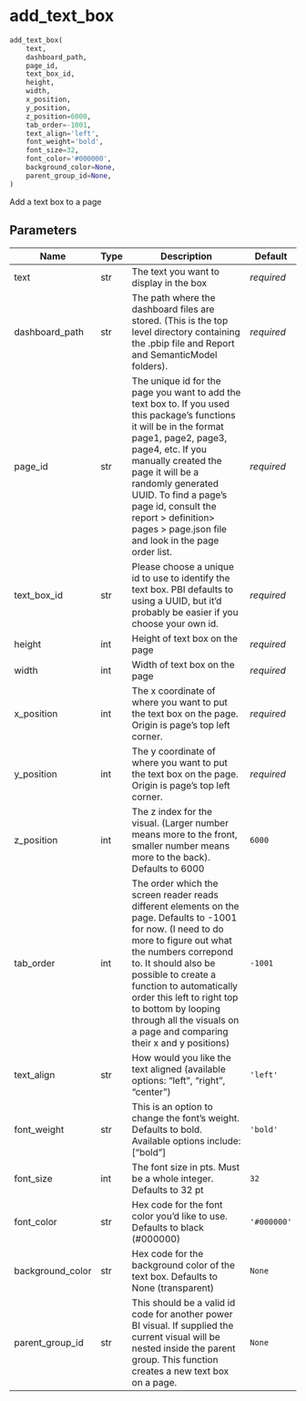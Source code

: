 # add_text_box { #powerbpy.add_text_box }

```python
add_text_box(
    text,
    dashboard_path,
    page_id,
    text_box_id,
    height,
    width,
    x_position,
    y_position,
    z_position=6000,
    tab_order=-1001,
    text_align='left',
    font_weight='bold',
    font_size=32,
    font_color='#000000',
    background_color=None,
    parent_group_id=None,
)
```

Add a text box to a page

## Parameters {.doc-section .doc-section-parameters}

| Name             | Type   | Description                                                                                                                                                                                                                                                                                                                                                    | Default     |
|------------------|--------|----------------------------------------------------------------------------------------------------------------------------------------------------------------------------------------------------------------------------------------------------------------------------------------------------------------------------------------------------------------|-------------|
| text             | str    | The text you want to display in the box                                                                                                                                                                                                                                                                                                                        | _required_  |
| dashboard_path   | str    | The path where the dashboard files are stored. (This is the top level directory containing the .pbip file and Report and SemanticModel folders).                                                                                                                                                                                                               | _required_  |
| page_id          | str    | The unique id for the page you want to add the text box to. If you used this package's functions it will be in the format page1, page2, page3, page4, etc. If you manually created the page it will be a randomly generated UUID. To find a page's page id, consult the report > definition> pages > page.json file and look in the page order list.           | _required_  |
| text_box_id      | str    | Please choose a unique id to use to identify the text box. PBI defaults to using a UUID, but it'd probably be easier if you choose your own id.                                                                                                                                                                                                                | _required_  |
| height           | int    | Height of text box on the page                                                                                                                                                                                                                                                                                                                                 | _required_  |
| width            | int    | Width of text box on the page                                                                                                                                                                                                                                                                                                                                  | _required_  |
| x_position       | int    | The x coordinate of where you want to put the text box on the page. Origin is page's top left corner.                                                                                                                                                                                                                                                          | _required_  |
| y_position       | int    | The y coordinate of where you want to put the text box on the page. Origin is page's top left corner.                                                                                                                                                                                                                                                          | _required_  |
| z_position       | int    | The z index for the visual. (Larger number means more to the front, smaller number means more to the back). Defaults to 6000                                                                                                                                                                                                                                   | `6000`      |
| tab_order        | int    | The order which the screen reader reads different elements on the page. Defaults to -1001 for now. (I need to do more to figure out what the numbers correpond to. It should also be possible to create a function to automatically order this left to right top to bottom by looping through all the visuals on a page and comparing their x and y positions) | `-1001`     |
| text_align       | str    | How would you like the text aligned (available options: "left", "right", "center")                                                                                                                                                                                                                                                                             | `'left'`    |
| font_weight      | str    | This is an option to change the font's weight. Defaults to bold. Available options include: ["bold"]                                                                                                                                                                                                                                                           | `'bold'`    |
| font_size        | int    | The font size in pts. Must be a whole integer. Defaults to 32 pt                                                                                                                                                                                                                                                                                               | `32`        |
| font_color       | str    | Hex code for the font color you'd like to use. Defaults to black (#000000)                                                                                                                                                                                                                                                                                     | `'#000000'` |
| background_color | str    | Hex code for the background color of the text box. Defaults to None (transparent)                                                                                                                                                                                                                                                                              | `None`      |
| parent_group_id  | str    | This should be a valid id code for another power BI visual. If supplied the current visual will be nested inside the parent group.   This function creates a new text box on a page.                                                                                                                                                                           | `None`      |